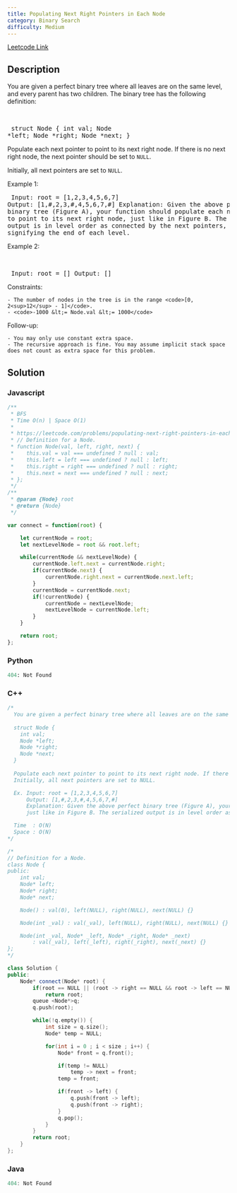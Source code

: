 ```yaml
---
title: Populating Next Right Pointers in Each Node
category: Binary Search
difficulty: Medium
---
```


<Callout>

[Leetcode Link](https://leetcode.com/problems/populating-next-right-pointers-in-each-node)

</Callout>

## Description
You are given a perfect binary tree where all leaves are on the same level, and every parent has two children. The binary tree has the following definition:

<br /><pre className="overflow-x-auto">
struct Node {
  int val;
  Node *left;
  Node *right;
  Node *next;
}
</pre>

Populate each next pointer to point to its next right node. If there is no next right node, the next pointer should be set to <code>NULL</code>.

Initially, all next pointers are set to <code>NULL</code>.

 
Example 1:
<Image alt="" src="https://assets.leetcode.com/uploads/2019/02/14/116_sample.png" width={500} height={171} />
<br /><pre className="overflow-x-auto">
Input: root = [1,2,3,4,5,6,7]
Output: [1,#,2,3,#,4,5,6,7,#]
Explanation: Given the above perfect binary tree (Figure A), your function should populate each next pointer to point to its next right node, just like in Figure B. The serialized output is in level order as connected by the next pointers, with &#39;#&#39; signifying the end of each level.
</pre>

Example 2:

<br /><pre className="overflow-x-auto">
Input: root = []
Output: []
</pre>

 
Constraints:


	- The number of nodes in the tree is in the range <code>[0, 2<sup>12</sup> - 1]</code>.
	- <code>-1000 &lt;= Node.val &lt;= 1000</code>


 
Follow-up:


	- You may only use constant extra space.
	- The recursive approach is fine. You may assume implicit stack space does not count as extra space for this problem.



## Solution

### Javascript
```javascript
/**
 * BFS
 * Time O(n) | Space O(1)
 * 
 * https://leetcode.com/problems/populating-next-right-pointers-in-each-node/
 * // Definition for a Node.
 * function Node(val, left, right, next) {
 *    this.val = val === undefined ? null : val;
 *    this.left = left === undefined ? null : left;
 *    this.right = right === undefined ? null : right;
 *    this.next = next === undefined ? null : next;
 * };
 */
/**
 * @param {Node} root
 * @return {Node}
 */

var connect = function(root) {

    let currentNode = root;
    let nextLevelNode = root && root.left;

    while(currentNode && nextLevelNode) {
        currentNode.left.next = currentNode.right;
        if(currentNode.next) {
            currentNode.right.next = currentNode.next.left;
        }
        currentNode = currentNode.next;
        if(!currentNode) {
            currentNode = nextLevelNode;
            nextLevelNode = currentNode.left;
        }
    }

    return root;
};

```
### Python
```python
404: Not Found
```
### C++
```cpp
/*
  You are given a perfect binary tree where all leaves are on the same level, and every parent has two children. The binary tree has the following definition:
  
  struct Node {
    int val;
    Node *left;
    Node *right;
    Node *next;
  }
  
  Populate each next pointer to point to its next right node. If there is no next right node, the next pointer should be set to NULL.
  Initially, all next pointers are set to NULL.

  Ex. Input: root = [1,2,3,4,5,6,7]
      Output: [1,#,2,3,#,4,5,6,7,#]
      Explanation: Given the above perfect binary tree (Figure A), your function should populate each next pointer to point to its next right node,
      just like in Figure B. The serialized output is in level order as connected by the next pointers, with '#' signifying the end of each level.

  Time  : O(N)
  Space : O(N)
*/

/*
// Definition for a Node.
class Node {
public:
    int val;
    Node* left;
    Node* right;
    Node* next;

    Node() : val(0), left(NULL), right(NULL), next(NULL) {}

    Node(int _val) : val(_val), left(NULL), right(NULL), next(NULL) {}

    Node(int _val, Node* _left, Node* _right, Node* _next)
        : val(_val), left(_left), right(_right), next(_next) {}
};
*/

class Solution {
public:
    Node* connect(Node* root) {
        if(root == NULL || (root -> right == NULL && root -> left == NULL))
            return root;
        queue <Node*>q;
        q.push(root);

        while(!q.empty()) {
            int size = q.size();
            Node* temp = NULL;

            for(int i = 0 ; i < size ; i++) {
                Node* front = q.front();

                if(temp != NULL)
                    temp -> next = front;
                temp = front;

                if(front -> left) {
                    q.push(front -> left);
                    q.push(front -> right);
                }
                q.pop();
            }
        }
        return root;
    }
};

```
### Java
```java
404: Not Found
```


